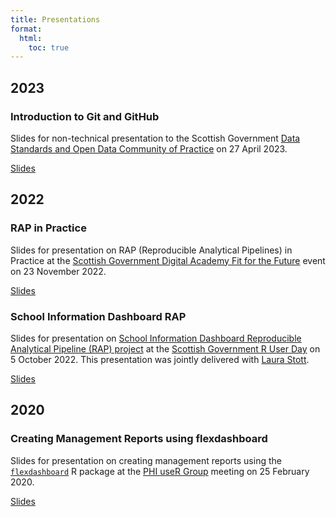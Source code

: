 ```yaml
---
title: Presentations
format: 
  html:
    toc: true
---
```


## 2023

### Introduction to Git and GitHub

Slides for non-technical presentation to the Scottish Government [Data Standards and Open Data Community of Practice](https://www.eventbrite.co.uk/e/git-and-github-for-reproducible-data-analysis-tickets-558593497187) on 27 April 2023.

[Slides](https://alicebyers5.github.io/presentations-and-blogs/2023-04-27_git-github-intro/slides.html){.external target="_blank"}

## 2022

### RAP in Practice

Slides for presentation on RAP (Reproducible Analytical Pipelines) in Practice at the [Scottish Government Digital Academy Fit for the Future](https://digitalacademy.arlo.co/courses/112-fit-for-the-future-leading-a-modern-statistical-service?e=2f5fd1d61f1240239af248e29ede693d) event on 23 November 2022.

[Slides](https://github.com/alicebyers5/presentations-and-blogs/raw/main/2022-11-23_fit-for-the-future/rap-in-practice.pptx){.download target="_blank"}

### School Information Dashboard RAP

Slides for presentation on [School Information Dashboard Reproducible Analytical Pipeline (RAP) project](https://github.com/DataScienceScotland/school-information-dashboard) at the [Scottish Government R User Day](https://github.com/DataScienceScotland/R-user-day-talks) on 5 October 2022. This presentation was jointly delivered with [Laura Stott](https://github.com/LauraStott). 

[Slides](https://github.com/alicebyers5/presentations-and-blogs/raw/main/2022-10-05_school-information-dashboard-rap/school-information-dashboard-rap.pptx){.download target="_blank"}

## 2020

### Creating Management Reports using flexdashboard

Slides for presentation on creating management reports using the [`flexdashboard`](https://rmarkdown.rstudio.com/flexdashboard/) R package at the [PHI useR Group](https://github.com/Public-Health-Scotland/PHI-useR-group) meeting on 25 February 2020.

[Slides](https://alicebyers5.github.io/presentations-and-blogs/2020-02-25_flexdashboard/slides.html){.external target="_blank"}
